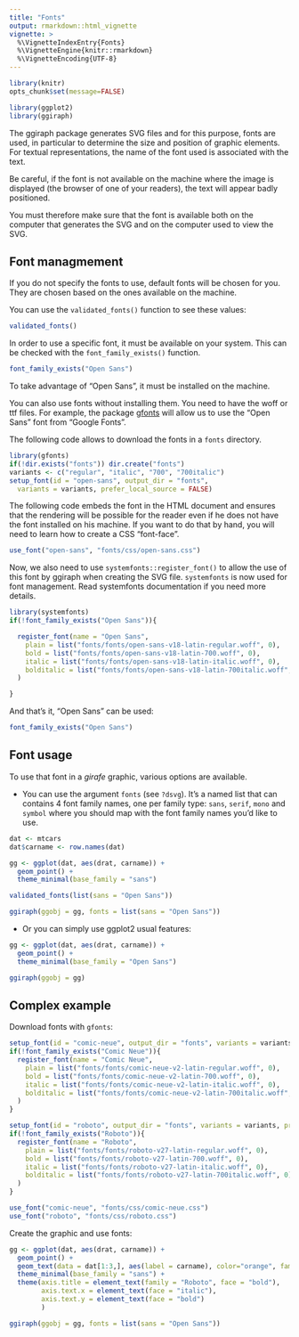 ```yaml
---
title: "Fonts"
output: rmarkdown::html_vignette
vignette: >
  %\VignetteIndexEntry{Fonts}
  %\VignetteEngine{knitr::rmarkdown}
  %\VignetteEncoding{UTF-8}
---
```


```r
library(knitr)
opts_chunk$set(message=FALSE)
```



```r
library(ggplot2)
library(ggiraph)
```

The ggiraph package generates SVG files and for this purpose, fonts are used, in particular to determine the size and position of graphic elements. For textual representations, the name of the font used is associated with the text. 

Be careful, if the font is not available on the machine where the image is displayed (the browser of one of your readers), the text will appear badly positioned.

You must therefore make sure that the font is available both on the computer that generates the SVG and on the computer used to view the SVG.


## Font managmement

If you do not specify the fonts to use, default fonts will be chosen for you. They are chosen based on the ones available on the machine. 

You can use the `validated_fonts()` function to see these values:

```r
validated_fonts()
```

In order to use a specific font, it must be available on your system. This can be checked with the `font_family_exists()` function.

```r
font_family_exists("Open Sans")
```

To take advantage of "Open Sans", it must be installed on the machine. 

You can also use fonts without installing them. You need to have the woff or ttf files. For example, the package [gfonts](https://dreamrs.github.io/gfonts/) will allow us to use the "Open Sans" font from "Google Fonts". 

The following code allows to download the fonts in a `fonts` directory.
```r
library(gfonts)
if(!dir.exists("fonts")) dir.create("fonts")
variants <- c("regular", "italic", "700", "700italic")
setup_font(id = "open-sans", output_dir = "fonts", 
  variants = variants, prefer_local_source = FALSE)
```

The following code embeds the font in the HTML document and ensures that the rendering will be possible for the reader even if he does not have the font installed on his machine. If 
you want to do that by hand, you will need to learn how to create a CSS "font-face".

```r
use_font("open-sans", "fonts/css/open-sans.css")
```

Now, we also need to use `systemfonts::register_font()` to allow the use of this font by ggiraph when creating the SVG file. `systemfonts` is now used for font management. Read systemfonts 
documentation if you need more details.

```r
library(systemfonts)
if(!font_family_exists("Open Sans")){

  register_font(name = "Open Sans", 
    plain = list("fonts/fonts/open-sans-v18-latin-regular.woff", 0), 
    bold = list("fonts/fonts/open-sans-v18-latin-700.woff", 0), 
    italic = list("fonts/fonts/open-sans-v18-latin-italic.woff", 0),
    bolditalic = list("fonts/fonts/open-sans-v18-latin-700italic.woff", 0)
  )

}
```

And that's it, "Open Sans" can be used: 


```r
font_family_exists("Open Sans")
```


## Font usage

To use that font in a *girafe* graphic, various options are available.

* You can use the argument `fonts` (see `?dsvg`). It's a named list that can contains 4 font family names, one per family type: `sans`, `serif`, `mono` and `symbol` where you should map with the font family names you'd like to use. 

```r
dat <- mtcars
dat$carname <- row.names(dat)

gg <- ggplot(dat, aes(drat, carname)) + 
  geom_point() + 
  theme_minimal(base_family = "sans")

validated_fonts(list(sans = "Open Sans"))

ggiraph(ggobj = gg, fonts = list(sans = "Open Sans"))
```

* Or you can simply use ggplot2 usual features:

```r

gg <- ggplot(dat, aes(drat, carname)) + 
  geom_point() + 
  theme_minimal(base_family = "Open Sans")

ggiraph(ggobj = gg)
```

## Complex example

Download fonts with `gfonts`:

```r
setup_font(id = "comic-neue", output_dir = "fonts", variants = variants, prefer_local_source = FALSE)
if(!font_family_exists("Comic Neue")){
  register_font(name = "Comic Neue", 
    plain = list("fonts/fonts/comic-neue-v2-latin-regular.woff", 0), 
    bold = list("fonts/fonts/comic-neue-v2-latin-700.woff", 0), 
    italic = list("fonts/fonts/comic-neue-v2-latin-italic.woff", 0),
    bolditalic = list("fonts/fonts/comic-neue-v2-latin-700italic.woff", 0)
  )
}

setup_font(id = "roboto", output_dir = "fonts", variants = variants, prefer_local_source = FALSE)
if(!font_family_exists("Roboto")){
  register_font(name = "Roboto", 
    plain = list("fonts/fonts/roboto-v27-latin-regular.woff", 0), 
    bold = list("fonts/fonts/roboto-v27-latin-700.woff", 0), 
    italic = list("fonts/fonts/roboto-v27-latin-italic.woff", 0),
    bolditalic = list("fonts/fonts/roboto-v27-latin-700italic.woff", 0)
  )
}

use_font("comic-neue", "fonts/css/comic-neue.css")
use_font("roboto", "fonts/css/roboto.css")
```



Create the graphic and use fonts:

```r
gg <- ggplot(dat, aes(drat, carname)) + 
  geom_point() + 
  geom_text(data = dat[1:3,], aes(label = carname), color="orange", family = "Comic Neue")+
  theme_minimal(base_family = "sans") + 
  theme(axis.title = element_text(family = "Roboto", face = "bold"),
        axis.text.x = element_text(face = "italic"),
        axis.text.y = element_text(face = "bold")
        ) 

ggiraph(ggobj = gg, fonts = list(sans = "Open Sans"))
```


